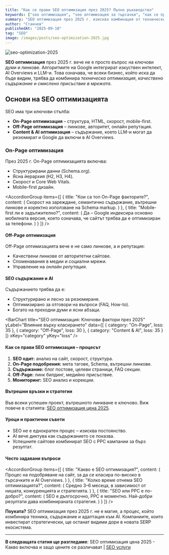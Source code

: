 ```yaml
---
title: "Как се прави SEO оптимизация през 2025? Пълно ръководство"
keywords: ["seo оптимизация", "seo оптимизация за търсачки", "как се прави seo оптимизация", "seo оптимизация google", "on-page оптимизация", "off-page оптимизация"]
summary: "SEO оптимизация през 2025 г. изисква комбинация от технически умения, съдържание и AI адаптация. Това ръководство показва всички ключови стъпки."
author: "Станчев"
publishedAt: "2025-09-10"
tag: "SEO"
image: /images/posts/seo-optimization-2025.jpg
---
```


![seo-optimization-2025](/images/posts/seo-optimization-2025.jpg)

<strong>SEO оптимизация</strong> през 2025 г. вече не е просто въпрос на ключови думи и линкове. Алгоритмите на Google интегрират изкуствен интелект, AI Overviews и LLM-и. Това означава, че всеки бизнес, който иска да бъде видим, трябва да комбинира <em>техническа оптимизация</em>, <em>качествено съдържание</em> и <em>смислено присъствие в мрежата</em>.

<Feedback
  title="Важно"
  description="SEO оптимизацията вече е интеграция между технически умения, съдържание и разбиране как AI системите четат и представят сайтовете."
/>

<h2 id="osnovi">Основи на SEO оптимизацията</h2>

SEO има три ключови стълба:
- <strong>On-Page оптимизация</strong> – структура, HTML, скорост, mobile-first.  
- <strong>Off-Page оптимизация</strong> – линкове, авторитет, онлайн репутация.  
- <strong>Content & AI оптимизация</strong> – съдържание, което LLM-и могат да резюмират и Google да включи в AI Overviews.  

<h3 id="onpage">On-Page оптимизация</h3>

През 2025 г. On-Page оптимизацията включва:
- Структурирани данни (Schema.org).  
- Ясна йерархия (H2, H3, H4).  
- Скорост и Core Web Vitals.  
- Mobile-first дизайн.  

<AccordionGroup
  items={[
    {
      title: "Кои са топ On-Page факторите?",
      content: (
        <Text onBackground="neutral-weak">
          Скорост на зареждане, семантично съдържание, вътрешни линкове и коректно използване на Schema markup.
        </Text>
      )
    },
    {
      title: "Mobile-first ли е задължително?",
      content: (
        <Text onBackground="neutral-weak">
          Да – Google индексира основно мобилната версия, което означава, че сайтът трябва да е оптимизиран за телефони.
        </Text>
      )
    }
  ]}
/>

<h4 id="offpage">Off-Page оптимизация</h4>

Off-Page оптимизацията вече е не само линкове, а и репутация:
- Качествени линкове от авторитетни сайтове.  
- Споменавания в медии и социални мрежи.  
- Управление на <em>онлайн репутация</em>.  

<h4 id="content">SEO съдържание и AI</h4>

Съдържанието трябва да е:
- Структурирано и лесно за резюмиране.  
- Оптимизирано за отговори на въпроси (FAQ, How-to).  
- Богато на преходни думи и ясни абзаци.  

<BarChart
  title="SEO оптимизация: Ключови фактори през 2025"
  yLabel="Влияние върху класирането"
  data={[
    { category: "On-Page", loss: 35 },
    { category: "Off-Page", loss: 30 },
    { category: "Content & AI", loss: 35 }
  ]}
  xKey="category"
  yKey="loss"
/>

<h4 id="proces">Как се прави SEO оптимизация – процесът</h4>

1. <strong>SEO одит:</strong> анализ на сайт, скорост, структура.  
2. <strong>On-Page подобрения:</strong> мета тагове, Schema, вътрешни линкове.  
3. <strong>Съдържание:</strong> блог постове, целеви страници, FAQ секции.  
4. <strong>Off-Page:</strong> линк билдинг, медийно присъствие.  
5. <strong>Мониторинг:</strong> SEO анализ и корекции.  

<h4 id="linkove">Вътрешни връзки и стратегии</h4>

Във всеки успешен проект, вътрешното линкване е ключово. Виж повече в статията: <a href="/seo-uslugi/seo-optimizatsiya">SEO оптимизация цена 2025</a>.

<h4 id="uroci">Уроци и практични съвети</h4>

- SEO не е еднократен процес – изисква постоянство.  
- AI вече диктува как съдържанието се показва.  
- Успешните сайтове комбинират SEO с PPC кампании за бърз резултат.  

<h4 id="faq">Често задавани въпроси</h4>

<AccordionGroup
  items={[
    {
      title: "Какво е SEO оптимизация?",
      content: (
        <Text onBackground="neutral-weak">
          Процес на подобряване на сайт, за да се класира по-високо в търсачките и AI Overviews.
        </Text>
      )
    },
    {
      title: "Колко време отнема SEO оптимизацията?",
      content: (
        <Text onBackground="neutral-weak">
          Средно 3–6 месеца, в зависимост от нишата, конкуренцията и стратегията.
        </Text>
      )
    },
    {
      title: "SEO или PPC е по-добро?",
      content: (
        <Text onBackground="neutral-weak">
          SEO е дългосрочно, PPC е моментно. Най-добри резултати дава комбинираната стратегия.
        </Text>
      )
    }
  ]}
/>

<p><strong>Поуката?</strong> SEO оптимизация през 2025 г. не е магия, а процес, който комбинира техника, съдържание и адаптация към AI. Компаниите, които инвестират стратегически, ще останат видими дори в новата SERP екосистема.</p>

<hr />

<strong>В следващата статия ще разгледаме</strong>: SEO оптимизация цена 2025 - Какво включва и защо цените се различават | <a href="/seo-uslugi">SEO услуги</a>
